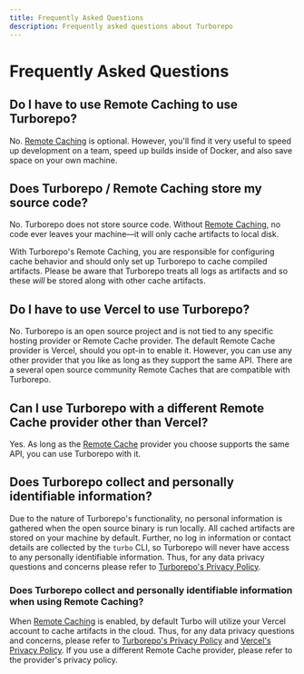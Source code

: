 ```yaml
---
title: Frequently Asked Questions
description: Frequently asked questions about Turborepo
---
```


# Frequently Asked Questions

## Do I have to use Remote Caching to use Turborepo?

No. [Remote Caching](./features/remote-caching) is optional. However, you'll find it very useful to speed up development on a team, speed up builds inside of Docker, and also save space on your own machine.

## Does Turborepo / Remote Caching store my source code?

No. Turborepo does not store source code. Without [Remote Caching](./features/remote-caching), no code ever leaves your machine—it will only cache artifacts to local disk.

With Turborepo's Remote Caching, you are responsible for configuring cache behavior and should only set up Turborepo to cache compiled artifacts. Please be aware that Turborepo treats all logs as artifacts and so these _will_ be stored along with other cache artifacts.

## Do I have to use Vercel to use Turborepo?

No. Turborepo is an open source project and is not tied to any specific hosting provider or Remote Cache provider. The default Remote Cache provider is Vercel, should you opt-in to enable it. However, you can use any other provider that you like as long as they support the same API. There are a several open source community Remote Caches that are compatible with Turborepo.

## Can I use Turborepo with a different Remote Cache provider other than Vercel?

Yes. As long as the [Remote Cache](./features/remote-caching) provider you choose supports the same API, you can use Turborepo with it.

## Does Turborepo collect and personally identifiable information?

Due to the nature of Turborepo's functionality, no personal information is gathered when the open source binary is run locally. All cached artifacts are stored on your machine by default. Further, no log in information or contact details are collected by the `turbo` CLI, so Turborepo will never have access to any personally identifiable information. Thus, for any data privacy questions and concerns please refer to [Turborepo's Privacy Policy](https://turborepo.org/privacy).

### Does Turborepo collect and personally identifiable information when using Remote Caching?

When [Remote Caching](./features/remote-caching) is enabled, by default Turbo will utilize your Vercel account to cache artifacts in the cloud. Thus, for any data privacy questions and concerns, please refer to [Turborepo's Privacy Policy](https://turborepo.org/privacy) and [Vercel's Privacy Policy](https://vercel.com/legal/privacy-policy). If you use a different Remote Cache provider, please refer to the provider's privacy policy.
